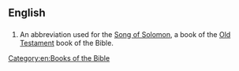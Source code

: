 ==English==

==={{abbreviation}}===
{{head|en|abbreviation}}
# {{biblical}} An abbreviation used for the [[Song of Solomon]], a book of the [[Old Testament]] book of the Bible. 

[[Category:en:Books of the Bible]]